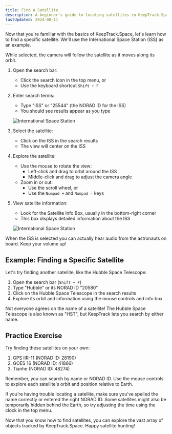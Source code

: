 ```yaml
---
title: Find a Satellite
description: A beginner's guide to locating satellites in KeepTrack.Space
lastUpdated: 2024-08-11
---
```



Now that you're familiar with the basics of KeepTrack.Space, let's learn how to find a specific satellite. We'll use the International Space Station (ISS) as an example.

<Aside type="tip">
  While selected, the camera will follow the satellite as it moves along its orbit.
</Aside>

<Steps>

1. Open the search bar:
   - Click the search icon in the top menu, or
   - Use the keyboard shortcut `Shift + F`

2. Enter search terms:
   - Type "ISS" or "25544" (the NORAD ID for the ISS)
   - You should see results appear as you type

   ![International Space Station](../../../assets/select-a-satellite/iss.png)

3. Select the satellite:
   - Click on the ISS in the search results
   - The view will center on the ISS

4. Explore the satellite:
   - Use the mouse to rotate the view:
     - Left-click and drag to orbit around the ISS
     - Middle-click and drag to adjust the camera angle
   - Zoom in or out:
     - Use the scroll wheel, or
     - Use the `Numpad +` and `Numpad -` keys

5. View satellite information:
   - Look for the Satellite Info Box, usually in the bottom-right corner
   - This box displays detailed information about the ISS

   ![International Space Station](../../../assets/select-a-satellite/iss2.png)

</Steps>

<Aside title="Fun Fact">
  When the ISS is selected you can actually hear audio from the astronauts on board. Keep your volume up!
</Aside>

## Example: Finding a Specific Satellite

Let's try finding another satellite, like the Hubble Space Telescope:

1. Open the search bar (`Shift + F`)
2. Type "Hubble" or its NORAD ID "20580"
3. Click on the Hubble Space Telescope in the search results
4. Explore its orbit and information using the mouse controls and info box

<Aside type="caution">
  Not everyone agrees on the name of a satellite! The Hubble Space Telescope is also known as "HST", but KeepTrack lets you search by either name.
</Aside>

## Practice Exercise

Try finding these satellites on your own:

1. GPS IIR-11 (NORAD ID: 28190)
2. GOES 16 (NORAD ID: 41866)
3. Tianhe (NORAD ID: 48274)

Remember, you can search by name or NORAD ID. Use the mouse controls to explore each satellite's orbit and position relative to Earth.

<Aside>
  If you're having trouble locating a satellite, make sure you've spelled the name correctly or entered the right NORAD ID. Some satellites might also be temporarily hidden behind the Earth, so try adjusting the time using the clock in the top menu.
</Aside>

Now that you know how to find satellites, you can explore the vast array of objects tracked by KeepTrack.Space. Happy satellite hunting!